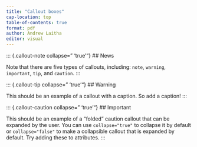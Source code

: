 ```yaml
---
title: "Callout boxes"
cap-location: top
table-of-contents: true
format: pdf
author: Andrew Laitha
editor: visual
---
```


::: {.callout-note collapse=" 'true'"} \## News

Note that there are five types of callouts, including: `note`, `warning`, `important`, `tip`, and `caution`. :::

::: {.callout-tip collapse=" 'true'"} \## Warning

This should be an example of a callout with a caption. So add a caption! :::

::: {.callout-caution collapse=" 'true'"} \## Important

This should be an example of a "folded" caution callout that can be expanded by the user. You can use `collapse="true"` to collapse it by default or `collapse="false"` to make a collapsible callout that is expanded by default. Try adding these to attributes. :::
